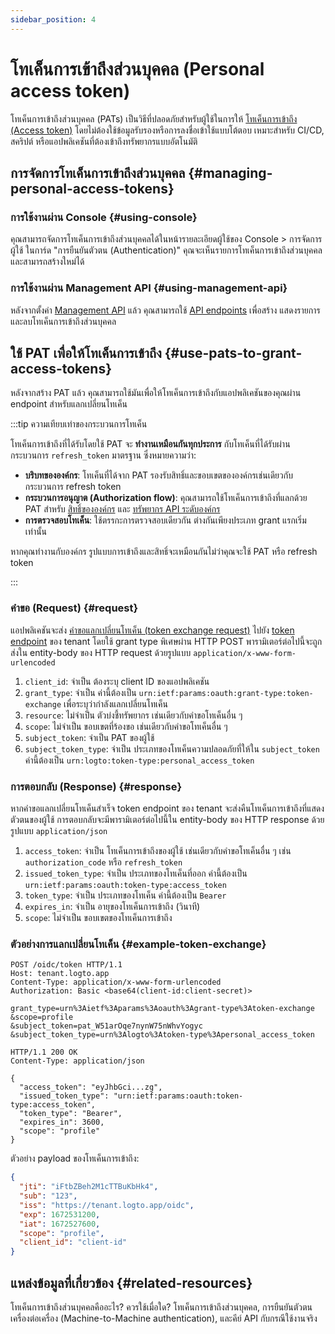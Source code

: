 ```yaml
---
sidebar_position: 4
---
```


# โทเค็นการเข้าถึงส่วนบุคคล (Personal access token)

โทเค็นการเข้าถึงส่วนบุคคล (PATs) เป็นวิธีที่ปลอดภัยสำหรับผู้ใช้ในการให้ [โทเค็นการเข้าถึง (Access token)](https://auth.wiki/access-token) โดยไม่ต้องใช้ข้อมูลรับรองหรือการลงชื่อเข้าใช้แบบโต้ตอบ เหมาะสำหรับ CI/CD, สคริปต์ หรือแอปพลิเคชันที่ต้องเข้าถึงทรัพยากรแบบอัตโนมัติ

## การจัดการโทเค็นการเข้าถึงส่วนบุคคล \{#managing-personal-access-tokens}

### การใช้งานผ่าน Console \{#using-console}

คุณสามารถจัดการโทเค็นการเข้าถึงส่วนบุคคลได้ในหน้ารายละเอียดผู้ใช้ของ <CloudLink to="/users">Console > การจัดการผู้ใช้</CloudLink> ในการ์ด "การยืนยันตัวตน (Authentication)" คุณจะเห็นรายการโทเค็นการเข้าถึงส่วนบุคคลและสามารถสร้างใหม่ได้

### การใช้งานผ่าน Management API \{#using-management-api}

หลังจากตั้งค่า [Management API](/integrate-logto/interact-with-management-api/) แล้ว คุณสามารถใช้ [API endpoints](https://openapi.logto.io/operation/operation-listuserpersonalaccesstokens) เพื่อสร้าง แสดงรายการ และลบโทเค็นการเข้าถึงส่วนบุคคล

## ใช้ PAT เพื่อให้โทเค็นการเข้าถึง \{#use-pats-to-grant-access-tokens}

หลังจากสร้าง PAT แล้ว คุณสามารถใช้มันเพื่อให้โทเค็นการเข้าถึงกับแอปพลิเคชันของคุณผ่าน endpoint สำหรับแลกเปลี่ยนโทเค็น

:::tip ความเทียบเท่าของกระบวนการโทเค็น

โทเค็นการเข้าถึงที่ได้รับโดยใช้ PAT จะ **ทำงานเหมือนกันทุกประการ** กับโทเค็นที่ได้รับผ่านกระบวนการ `refresh_token` มาตรฐาน ซึ่งหมายความว่า:

- **บริบทขององค์กร**: โทเค็นที่ได้จาก PAT รองรับสิทธิ์และขอบเขตขององค์กรเช่นเดียวกับกระบวนการ refresh token
- **กระบวนการอนุญาต (Authorization flow)**: คุณสามารถใช้โทเค็นการเข้าถึงที่แลกด้วย PAT สำหรับ [สิทธิ์ขององค์กร](/authorization/organization-permissions) และ [ทรัพยากร API ระดับองค์กร](/authorization/organization-level-api-resources)
- **การตรวจสอบโทเค็น**: ใช้ตรรกะการตรวจสอบเดียวกัน ต่างกันเพียงประเภท grant แรกเริ่มเท่านั้น

หากคุณทำงานกับองค์กร รูปแบบการเข้าถึงและสิทธิ์จะเหมือนกันไม่ว่าคุณจะใช้ PAT หรือ refresh token

:::

### คำขอ (Request) \{#request}

แอปพลิเคชันจะส่ง [คำขอแลกเปลี่ยนโทเค็น (token exchange request)](https://auth.wiki/authorization-code-flow#token-exchange-request) ไปยัง [token endpoint](/integrate-logto/application-data-structure#token-endpoint) ของ tenant โดยใช้ grant type พิเศษผ่าน HTTP POST พารามิเตอร์ต่อไปนี้จะถูกส่งใน entity-body ของ HTTP request ด้วยรูปแบบ `application/x-www-form-urlencoded`

1. `client_id`: จำเป็น ต้องระบุ client ID ของแอปพลิเคชัน
2. `grant_type`: จำเป็น ค่านี้ต้องเป็น `urn:ietf:params:oauth:grant-type:token-exchange` เพื่อระบุว่ากำลังแลกเปลี่ยนโทเค็น
3. `resource`: ไม่จำเป็น ตัวบ่งชี้ทรัพยากร เช่นเดียวกับคำขอโทเค็นอื่น ๆ
4. `scope`: ไม่จำเป็น ขอบเขตที่ร้องขอ เช่นเดียวกับคำขอโทเค็นอื่น ๆ
5. `subject_token`: จำเป็น PAT ของผู้ใช้
6. `subject_token_type`: จำเป็น ประเภทของโทเค็นความปลอดภัยที่ให้ใน `subject_token` ค่านี้ต้องเป็น `urn:logto:token-type:personal_access_token`

### การตอบกลับ (Response) \{#response}

หากคำขอแลกเปลี่ยนโทเค็นสำเร็จ token endpoint ของ tenant จะส่งคืนโทเค็นการเข้าถึงที่แสดงตัวตนของผู้ใช้ การตอบกลับจะมีพารามิเตอร์ต่อไปนี้ใน entity-body ของ HTTP response ด้วยรูปแบบ `application/json`

1. `access_token`: จำเป็น โทเค็นการเข้าถึงของผู้ใช้ เช่นเดียวกับคำขอโทเค็นอื่น ๆ เช่น `authorization_code` หรือ `refresh_token`
2. `issued_token_type`: จำเป็น ประเภทของโทเค็นที่ออก ค่านี้ต้องเป็น `urn:ietf:params:oauth:token-type:access_token`
3. `token_type`: จำเป็น ประเภทของโทเค็น ค่านี้ต้องเป็น `Bearer`
4. `expires_in`: จำเป็น อายุของโทเค็นการเข้าถึง (วินาที)
5. `scope`: ไม่จำเป็น ขอบเขตของโทเค็นการเข้าถึง

### ตัวอย่างการแลกเปลี่ยนโทเค็น \{#example-token-exchange}

```
POST /oidc/token HTTP/1.1
Host: tenant.logto.app
Content-Type: application/x-www-form-urlencoded
Authorization: Basic <base64(client-id:client-secret)>

grant_type=urn%3Aietf%3Aparams%3Aoauth%3Agrant-type%3Atoken-exchange
&scope=profile
&subject_token=pat_W51arOqe7nynW75nWhvYogyc
&subject_token_type=urn%3Alogto%3Atoken-type%3Apersonal_access_token
```

```
HTTP/1.1 200 OK
Content-Type: application/json

{
  "access_token": "eyJhbGci...zg",
  "issued_token_type": "urn:ietf:params:oauth:token-type:access_token",
  "token_type": "Bearer",
  "expires_in": 3600,
  "scope": "profile"
}
```

ตัวอย่าง payload ของโทเค็นการเข้าถึง:

```json
{
  "jti": "iFtbZBeh2M1cTTBuKbHk4",
  "sub": "123",
  "iss": "https://tenant.logto.app/oidc",
  "exp": 1672531200,
  "iat": 1672527600,
  "scope": "profile",
  "client_id": "client-id"
}
```

## แหล่งข้อมูลที่เกี่ยวข้อง \{#related-resources}

<Url href="https://blog.logto.io/api-authentication-with-personal-access-token">
  โทเค็นการเข้าถึงส่วนบุคคลคืออะไร? ควรใช้เมื่อใด?
</Url>

<Url href="https://blog.logto.io/pat-and-api-keys">
  โทเค็นการเข้าถึงส่วนบุคคล, การยืนยันตัวตนเครื่องต่อเครื่อง (Machine-to-Machine authentication),
  และคีย์ API กับกรณีใช้งานจริง
</Url>
